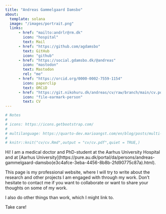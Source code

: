 ```yaml
---
title: "Andreas Gammelgaard Damsbo"
about:
  template: solana
  image: "/images/portrait.png"
  links:
      - href: "mailto:andrlr@rm.dk"
        icon: "hospital"
        text: Mail
      - href: "https://github.com/agdamsbo"
        text: GitHub
        icon: "github"
      - href: "https://social.gdamsbo.dk/@andreas"
        icon: "mastodon"
        text: Mastodon
        rel: "me"
      - href: "https://orcid.org/0000-0002-7559-1154"
        icon: paperclip
        text: ORCiD
      - href: "https://git.nikohuru.dk/andreas/cv/raw/branch/main/cv.pdf"
        icon: "file-earmark-person"
        text: CV
---
```


```r
# Notes
# 
# icons: https://icons.getbootstrap.com/
# 
# multilanguage: https://quarto-dev.marioangst.com/en/blog/posts/multi-language-quarto/
#
# knitr::knit("cv/cv.Rmd",output = "cv/cv.pdf",quiet = TRUE,)
```

Hi! I am a medical doctor and PhD-student at the Aarhus University Hospital and at \[Aarhus University\](https://pure.au.dk/portal/da/persons/andreas-gammelgaard-damsbo(e3c4afce-3eba-4456-8b8b-2fd90775c87a).html).

This page is my professional website, where I will try to write about the research and other projects I am engaged with through my work. Don't hesitate to contact me if you want to collaborate or want to share your thoughts on some of my work.

I also do other things than work, which I might link to.

Take care!
